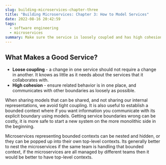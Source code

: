 ```yaml
---
slug: building-microservices-chapter-three
title: "Building Microservices: Chapter 3: How to Model Services"
date: 2022-08-16 20:42:59
tags:
  - software engineering
  - microservices
summary: Make sure the service is loosely coupled and has high cohesion
---
```

## What Makes a Good Service?
- **Loose coupling** - a change in one service should not require a change in another. It knows as little as it needs about the services that it collaborates with.
- **High cohesion** - ensure related behavior is in one place, and communicates with other boundaries as loosely as possible.

When sharing models that can be shared, and not sharing our internal representations, we avoid tight coupling. It is also useful to establish a bounded context where if you want information you communicate with its explicit boundary using models. Getting service boundaries wrong can be costly, it is more safe to start a new system on the more monolithic side in the beginning. 

Microservices representing bounded contexts can be nested and hidden, or they can be popped up into their own top-level contexts. Its generally better to nest the microservices if the same team is handling that bounded context, if the microservices are all managed by different teams then it would be better to have top-level contexts. 